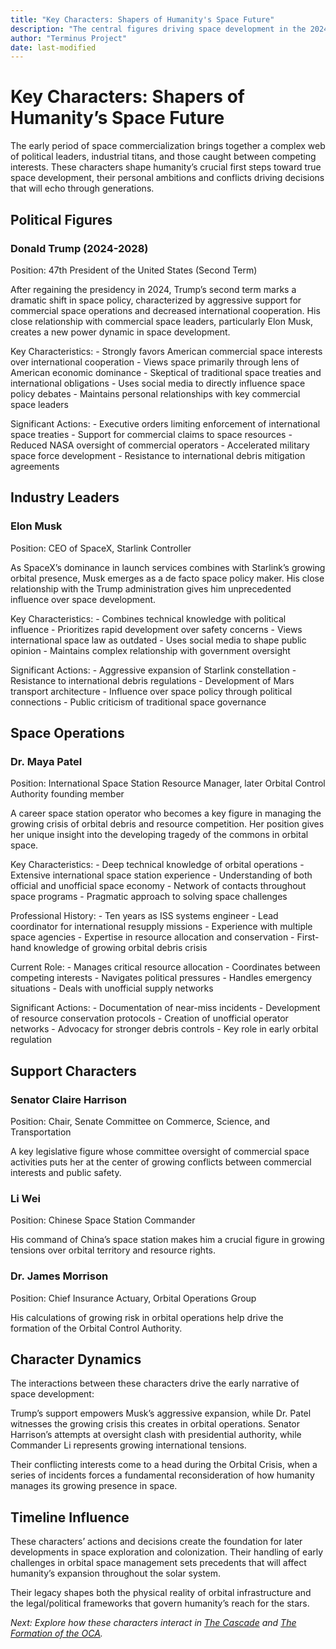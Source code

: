 ```yaml
---
title: "Key Characters: Shapers of Humanity's Space Future"
description: "The central figures driving space development in the 2024-2030 period"
author: "Terminus Project"
date: last-modified
---
```


# Key Characters: Shapers of Humanity's Space Future

The early period of space commercialization brings together a complex web of political leaders, industrial titans, and those caught between competing interests. These characters shape humanity's crucial first steps toward true space development, their personal ambitions and conflicts driving decisions that will echo through generations.

## Political Figures

### Donald Trump (2024-2028)
Position: 47th President of the United States (Second Term)

After regaining the presidency in 2024, Trump's second term marks a dramatic shift in space policy, characterized by aggressive support for commercial space operations and decreased international cooperation. His close relationship with commercial space leaders, particularly Elon Musk, creates a new power dynamic in space development.

Key Characteristics:
- Strongly favors American commercial space interests over international cooperation
- Views space primarily through lens of American economic dominance
- Skeptical of traditional space treaties and international obligations
- Uses social media to directly influence space policy debates
- Maintains personal relationships with key commercial space leaders

Significant Actions:
- Executive orders limiting enforcement of international space treaties
- Support for commercial claims to space resources
- Reduced NASA oversight of commercial operators
- Accelerated military space force development
- Resistance to international debris mitigation agreements

## Industry Leaders

### Elon Musk
Position: CEO of SpaceX, Starlink Controller

As SpaceX's dominance in launch services combines with Starlink's growing orbital presence, Musk emerges as a de facto space policy maker. His close relationship with the Trump administration gives him unprecedented influence over space development.

Key Characteristics:
- Combines technical knowledge with political influence
- Prioritizes rapid development over safety concerns
- Views international space law as outdated
- Uses social media to shape public opinion
- Maintains complex relationship with government oversight

Significant Actions:
- Aggressive expansion of Starlink constellation
- Resistance to international debris regulations
- Development of Mars transport architecture
- Influence over space policy through political connections
- Public criticism of traditional space governance

## Space Operations

### Dr. Maya Patel
Position: International Space Station Resource Manager, later Orbital Control Authority founding member

A career space station operator who becomes a key figure in managing the growing crisis of orbital debris and resource competition. Her position gives her unique insight into the developing tragedy of the commons in orbital space.

Key Characteristics:
- Deep technical knowledge of orbital operations
- Extensive international space station experience
- Understanding of both official and unofficial space economy
- Network of contacts throughout space programs
- Pragmatic approach to solving space challenges

Professional History:
- Ten years as ISS systems engineer
- Lead coordinator for international resupply missions
- Experience with multiple space agencies
- Expertise in resource allocation and conservation
- First-hand knowledge of growing orbital debris crisis

Current Role:
- Manages critical resource allocation
- Coordinates between competing interests
- Navigates political pressures
- Handles emergency situations
- Deals with unofficial supply networks

Significant Actions:
- Documentation of near-miss incidents
- Development of resource conservation protocols
- Creation of unofficial operator networks
- Advocacy for stronger debris controls
- Key role in early orbital regulation

## Support Characters

### Senator Claire Harrison
Position: Chair, Senate Committee on Commerce, Science, and Transportation

A key legislative figure whose committee oversight of commercial space activities puts her at the center of growing conflicts between commercial interests and public safety.

### Li Wei
Position: Chinese Space Station Commander

His command of China's space station makes him a crucial figure in growing tensions over orbital territory and resource rights.

### Dr. James Morrison
Position: Chief Insurance Actuary, Orbital Operations Group

His calculations of growing risk in orbital operations help drive the formation of the Orbital Control Authority.

## Character Dynamics

The interactions between these characters drive the early narrative of space development:

Trump's support empowers Musk's aggressive expansion, while Dr. Patel witnesses the growing crisis this creates in orbital operations. Senator Harrison's attempts at oversight clash with presidential authority, while Commander Li represents growing international tensions.

Their conflicting interests come to a head during the Orbital Crisis, when a series of incidents forces a fundamental reconsideration of how humanity manages its growing presence in space.

## Timeline Influence

These characters' actions and decisions create the foundation for later developments in space exploration and colonization. Their handling of early challenges in orbital space management sets precedents that will affect humanity's expansion throughout the solar system.

Their legacy shapes both the physical reality of orbital infrastructure and the legal/political frameworks that govern humanity's reach for the stars.

*Next: Explore how these characters interact in [The Cascade](events/cascade.qmd) and [The Formation of the OCA](events/oca-formation.qmd).*